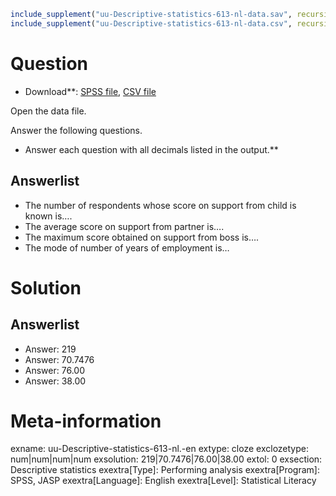 ```r
include_supplement("uu-Descriptive-statistics-613-nl-data.sav", recursive = TRUE)
include_supplement("uu-Descriptive-statistics-613-nl-data.csv", recursive = TRUE)
```

Question
========

* Download**: [SPSS file](uu-Descriptive-statistics-613-nl-data.sav), [CSV file](uu-Descriptive-statistics-613-nl-data.csv)

Open the data file.

Answer the following questions.

* Answer each question with all decimals listed in the output.**

Answerlist
----------
* The number of respondents whose score on support from child is known is....
* The average score on support from partner is....
* The maximum score obtained on support from boss is....
* The mode of number of years of employment is...

Solution
========

Answerlist
----------
* Answer: 219
* Answer: 70.7476
* Answer: 76.00
* Answer: 38.00

Meta-information
================
exname: uu-Descriptive-statistics-613-nl.-en
extype: cloze
exclozetype: num|num|num|num
exsolution: 219|70.7476|76.00|38.00
extol: 0
exsection: Descriptive statistics
exextra[Type]: Performing analysis
exextra[Program]: SPSS, JASP
exextra[Language]: English
exextra[Level]: Statistical Literacy

